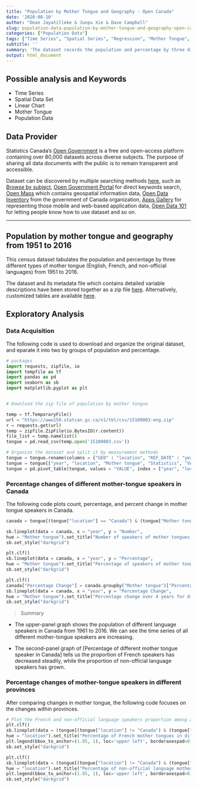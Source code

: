 ---
title: "Population by Mother Tongue and Geography - Open Canada"
date: '2020-08-10'
author: "Dean Jayatilleke & Junpu Xie & Dave Campbell"
slug: population-data-population-by-mother-tongue-and-geography-open-canada
categories: ["Population Data"]
tags: ["Time Series", "Spatial Series", "Regression", "Mother Tongue", "Population Data","Canada"]
subtitle: ''
summary: 'The dataset records the population and percentage by three different types of mother tongue (English, French, and non-official languages) in the regions of Canada and all Canadian provinces from 1951 to 2016.'
output: html_document
---

## Possible analysis and Keywords

- Time Series
- Spatial Data Set
- Linear Chart
- Mother Tongue
- Population Data


## Data Provider

Statistics Canada's [Open Government](https://open.canada.ca/en) is a free and open-access platform  containing over 80,000 datasets across diverse subjects. The purpose of sharing all data documents with the public is to remain transparent and accessible. 

Dataset can be discovered by multiple searching methods [here](https://open.canada.ca/en/open-data), such as [Browse by subject](https://open.canada.ca/en/open-data), [Open Government Portal](https://search.open.canada.ca/en/od/?sort=last_modified_tdt%20desc&page=1&search_text=&od-search-portal=Open%20Data&_ga=2.198521263.1872662645.1597195650-535176367.1594143568) for direct keywords search, [Open Maps](https://open.canada.ca/en/open-map) which contains geospatial information data, [Open Data Inventory](https://open.canada.ca/en/search/inventory) from the government of Canada organization, [Apps Gallery](https://open.canada.ca/en/apps) for representing those mobile and web-based application data, [Open Data 101](https://open.canada.ca/en/open-data-principles) for letting people know how to use dataset and so on.

***

## Population by mother tongue and geography from 1951 to 2016

This census dataset tabulates the population and percentage by three different types of mother tongue (English, French, and non-official languages) from 1951 to 2016.

The dataset and its metadata file which contains detailed variable descriptions have been stored together as a zip file [here](https://open.canada.ca/data/en/dataset/5347fcac-feb2-4f17-a5f9-cbc9ecbd99a4).  Alternatively, customized tables are available [here](https://www150.statcan.gc.ca/t1/tbl1/en/tv.action?pid=1510000301).

## Exploratory Analysis

### Data Acquisition

The following code is used to download and organize the original dataset, and eparate it into two by groups of population and percentage.


```{python dataset}

# packages
import requests, zipfile, io
import tempfile as tf
import pandas as pd
import seaborn as sb
import matplotlib.pyplot as plt


# Download the zip file of population by mother tongue

temp = tf.TemporaryFile()
url = "https://www150.statcan.gc.ca/n1/tbl/csv/15100003-eng.zip"
r = requests.get(url)
temp = zipfile.ZipFile(io.BytesIO(r.content))
file_list = temp.namelist()
tongue = pd.read_csv(temp.open('15100003.csv'))

# Organize the dataset and split it by measurement methods
tongue = tongue.rename(columns = {"GEO" : "location", "REF_DATE" : "year"})
tongue = tongue[["year", "location", "Mother tongue", "Statistics", "VALUE"]]
tongue = pd.pivot_table(tongue, values = "VALUE", index = ["year", "location", "Mother tongue"], columns = "Statistics").reset_index()
```

### Percentage changes of different mother-tongue speakers in Canada

The following code plots count, percentage, and percent change in mother tongue speakers in Canada.

```{python canada}
canada = tongue[(tongue["location"] == "Canada") & (tongue["Mother tongue"] != "Total, mother tongue")]

sb.lineplot(data = canada, x = "year", y = "Number",
hue = "Mother tongue").set_title("Number of speakers of mother tongues in Canada")
sb.set_style("darkgrid")

plt.clf()
sb.lineplot(data = canada, x = "year", y = "Percentage",
hue = "Mother tongue").set_title("Percentage of speakers of mother tongues in Canada")
sb.set_style("darkgrid")

plt.clf()
canada["Percentage Change"] = canada.groupby("Mother tongue")["Percentage"].pct_change()
sb.lineplot(data = canada, x = "year", y = "Percentage Change",
hue = "Mother tongue").set_title("Percentage change over 4 years for different mother tongues in Canada")
sb.set_style("darkgrid")
```

> Summary

* The upper-panel graph shows the population of different language speakers in Canada from 1961 to 2016. We can see the time series of all different mother-tongue speakers are increasing.

* The second-panel graph of [Percentage of different mother tongue speaker in Canada] tells us the proportion of French speakers has decreased steadily, while the proportion of non-official language speakers has grown.


### Percentage changes of mother-tongue speakers in different provinces

After comparing changes in mother tongue, the following code focuses on the changes within provinces. 

```{python other language}
# Plot the French and non-official language speakers proportion among all provinces in Canada
plt.clf()
sb.lineplot(data = (tongue[(tongue["location"] != "Canada") & (tongue["Mother tongue"] == "French")]), x = "year", y = "Percentage",
hue = "location").set_title("Percentage of French mother tongues in different provinces")
plt.legend(bbox_to_anchor=(1.05, 1), loc='upper left', borderaxespad=0)
sb.set_style("darkgrid")

plt.clf()
sb.lineplot(data = (tongue[(tongue["location"] != "Canada") & (tongue["Mother tongue"] == "Non-official languages")]), x = "year", y = "Percentage",
hue = "location").set_title("Percentage of non-official language mother tongues in different provinces")
plt.legend(bbox_to_anchor=(1.05, 1), loc='upper left', borderaxespad=0)
sb.set_style("darkgrid")

```